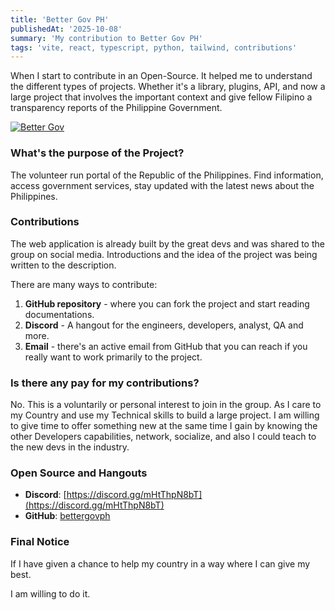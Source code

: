 ```yaml
---
title: 'Better Gov PH'
publishedAt: '2025-10-08'
summary: 'My contribution to Better Gov PH'
tags: 'vite, react, typescript, python, tailwind, contributions'
---
```


When I start to contribute in an Open-Source. It helped me to understand the different types of projects. Whether it's a library, plugins, API, and now a large project that involves the important context and give fellow Filipino a transparency reports of the Philippine Government.

[![Better Gov](/photos/better-gov-personal.png)](https://github.com/bettergovph)


### What's the purpose of the Project?

The volunteer run portal of the Republic of the Philippines. Find information, access government services, stay updated with the latest news about the Philippines.


### Contributions

The web application is already built by the great devs and was shared to the group on social media. Introductions and the idea of the project was being written to the description.

There are many ways to contribute:

1. __GitHub repository__ - where you can fork the project and start reading documentations.
2. __Discord__ - A hangout for the engineers, developers, analyst, QA and more.
3. __Email__ - there's an active email from GitHub that you can reach if you really want to work primarily to the project.


### Is there any pay for my contributions?

No. This is a voluntarily or personal interest to join in the group. As I care to my Country and use my Technical skills to build a large project. I am willing to give time to offer something new at the same time I gain by knowing the other Developers capabilities, network, socialize, and also I could teach to the new devs in the industry.


### Open Source and Hangouts

- __Discord__: [https://discord.gg/mHtThpN8bT](https://discord.gg/mHtThpN8bT)
- __GitHub__:  [bettergovph](https://github.com/bettergovph/bettergov)


### Final Notice

If I have given a chance to help my country in a way where I can give my best. 

I am willing to do it.